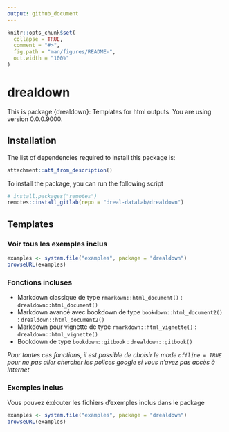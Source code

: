 ```yaml
---
output: github_document
---
```


<!-- README.md is generated from README.Rmd. Please edit that file -->

```r
knitr::opts_chunk$set(
  collapse = TRUE,
  comment = "#>",
  fig.path = "man/figures/README-",
  out.width = "100%"
)
```

# drealdown

<!-- badges: start -->
<!-- badges: end -->

This is package {drealdown}: Templates for html outputs.
You are using version 0.0.0.9000.

## Installation

The list of dependencies required to install this package is:
```r
attachment::att_from_description()
```

To install the package, you can run the following script

``` .r
# install.packages("remotes")
remotes::install_gitlab(repo = "dreal-datalab/drealdown")
```

## Templates

### Voir tous les exemples inclus

```r
examples <- system.file("examples", package = "drealdown")
browseURL(examples)
```

### Fonctions incluses

- Markdown classique de type `rmarkown::html_document()` : `drealdown::html_document()`
- Markdown avancé avec bookdown de type `bookdown::html_document2()` : `drealdown::html_document2()`
- Markdown pour vignette de type `rmarkdown::html_vignette()` : `drealdown::html_vignette()`
- Bookdown de type `bookdown::gitbook` : `drealdown::gitbook()`

*Pour toutes ces fonctions, il est possible de choisir le mode `offline = TRUE` pour ne pas aller chercher les polices google si vous n'avez pas accès à Internet*

### Exemples inclus

Vous pouvez éxécuter les fichiers d'exemples inclus dans le package

```r
examples <- system.file("examples", package = "drealdown")
browseURL(examples)
```

